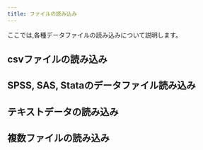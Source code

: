 ```yaml
---
title: ファイルの読み込み
---
```


ここでは,各種データファイルの読み込みについて説明します。

## csvファイルの読み込み

## SPSS, SAS, Stataのデータファイル読み込み

## テキストデータの読み込み

## 複数ファイルの読み込み


